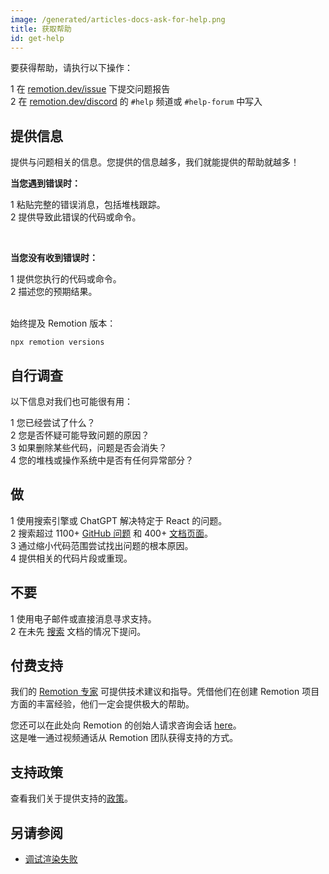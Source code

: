 ```yaml
---
image: /generated/articles-docs-ask-for-help.png
title: 获取帮助
id: get-help
---
```


要获得帮助，请执行以下操作：

<Step>1</Step> 在 <a href="https://remotion.dev/issue">remotion.dev/issue</a> 下提交问题报告 <br/>
<Step>2</Step> 在 <a href="https://remotion.dev/discord">remotion.dev/discord</a> 的 <code>#help</code> 频道或 <code>#help-forum</code> 中写入

## 提供信息

提供与问题相关的信息。您提供的信息越多，我们就能提供的帮助就越多！

**当您遇到错误时：**

<Step>1</Step> 粘贴完整的错误消息，包括堆栈跟踪。 <br/>
<Step>2</Step> 提供导致此错误的代码或命令。 <br/>

<br/>

**当您没有收到错误时：**

<Step>1</Step> 提供您执行的代码或命令。 <br/>
<Step>2</Step> 描述您的预期结果。 <br/><br/>

始终提及 Remotion 版本：

```
npx remotion versions
```

## 自行调查

以下信息对我们也可能很有用：

<Step>1</Step> 您已经尝试了什么？<br/>
<Step>2</Step> 您是否怀疑可能导致问题的原因？<br/>
<Step>3</Step> 如果删除某些代码，问题是否会消失？<br/>
<Step>4</Step> 您的堆栈或操作系统中是否有任何异常部分？

## 做

<Step>1</Step> 使用搜索引擎或 ChatGPT 解决特定于 React 的问题。 <br/>
<Step>2</Step> 搜索超过 1100+ <a href="https://github.com/remotion-dev/remotion/issues">GitHub 问题</a> 和 400+ <a href="/search">文档页面</a>。 <br/>
<Step>3</Step> 通过缩小代码范围尝试找出问题的根本原因。<br/>
<Step>4</Step> 提供相关的代码片段或重现。

## 不要

<Step error>1</Step> 使用电子邮件或直接消息寻求支持。 <br/>
<Step error>2</Step> 在未先 <a href="/search">搜索</a> 文档的情况下提问。 <br/>

## 付费支持

我们的 [Remotion 专家](/experts) 可提供技术建议和指导。凭借他们在创建 Remotion 项目方面的丰富经验，他们一定会提供极大的帮助。

您还可以在此处向 Remotion 的创始人请求咨询会话 [here](https://cal.com/remotion/consulting)。  
这是唯一通过视频通话从 Remotion 团队获得支持的方式。 



## 支持政策

查看我们关于提供支持的[政策](/docs/support)。

## 另请参阅

- [调试渲染失败](/docs/troubleshooting/debug-failed-render)

